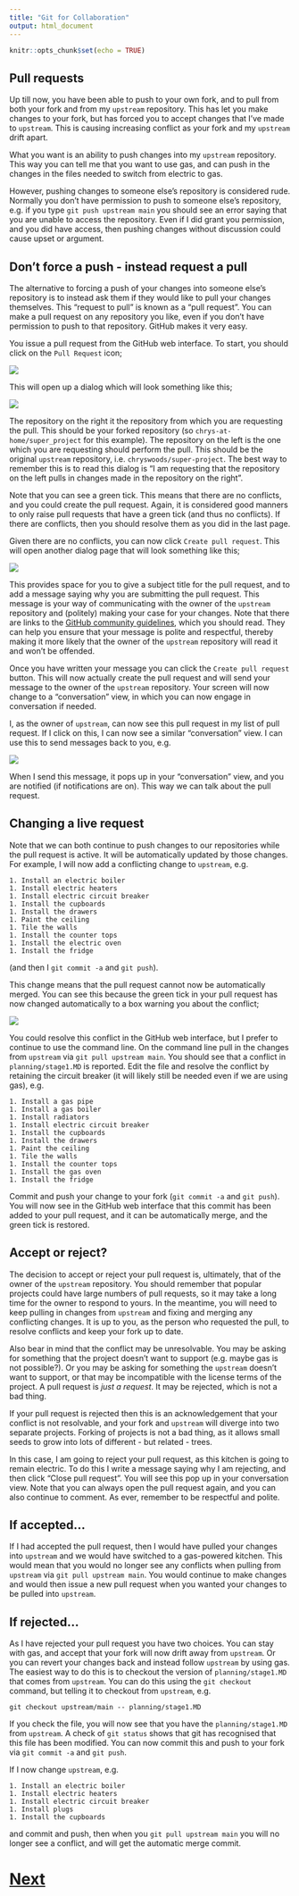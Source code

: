 ```yaml
---
title: "Git for Collaboration"
output: html_document
---
```


```r
knitr::opts_chunk$set(echo = TRUE)
```

## Pull requests

Up till now, you have been able to push to your own fork, and to pull from both your fork and from 
my `upstream` repository. This has let you make changes to your fork, but has forced you to accept
changes that I've made to `upstream`. This is causing increasing conflict as your fork and 
my `upstream` drift apart.

What you want is an ability to push changes into my `upstream` repository. This way you can tell
me that you want to use gas, and can push in the changes in the files needed to switch from
electric to gas.

However, pushing changes to someone else's repository is considered rude. Normally you don't have
permission to push to someone else's repository, e.g. if you type `git push upstream main`
you should see an error saying that you are unable to access the repository.
Even if I did grant you permission, and you did have access, then pushing changes without
discussion could cause upset or argument.

## Don't force a push - instead request a pull

The alternative to forcing a push of your changes into someone else's repository is to 
instead ask them if they would like to pull your changes themselves. This "request to pull"
is known as a "pull request". You can make a pull request on any repository you like, even
if you don't have permission to push to that repository. GitHub makes it very easy. 

You issue a pull request from the GitHub web interface. To start, you should click on the 
`Pull Request` icon;

![](images/pull_request.jpg)

This will open up a dialog which will look something like this;

![](images/pull_dialog.jpg)

The repository on the right it the repository
from which you are requesting the pull. This should be your forked repository 
(so `chrys-at-home/super_project` for this example). The repository on the left is the one
which you are requesting should perform the pull. This should be the original `upstream` repository,
i.e. `chryswoods/super-project`. The best way to remember this is to 
read this dialog is "I am requesting that the repository on the left pulls in changes made 
in the repository on the right".

Note that you can see a green tick. This means that there are no conflicts, and you could create 
the pull request. Again, it is considered good manners to only raise pull requests that
have a green tick (and thus no conflicts). If there are conflicts, then you should resolve them
as you did in the last page.

Given there are no conflicts, you can now click `Create pull request`. This will open another
dialog page that will look something like this;

![](images/pull_chat.jpg)

This provides space for you to give a subject title for the pull request, and to add a message
saying why you are submitting the pull request. This message is your way of communicating with
the owner of the `upstream` repository and (politely) making your case for your changes. Note
that there are links to the [GitHub community guidelines](https://docs.github.com/articles/github-community-guidelines),
which you should read. They can help you ensure that your message is polite and respectful, 
thereby making it more likely that the owner of the `upstream` repository will read it and
won't be offended.

Once you have written your message you can click the `Create pull request` button. This will now
actually create the pull request and will send your message to the owner of the `upstream`
repository. Your screen will now change to a "conversation" view, in which you can now engage in 
conversation if needed.

I, as the owner of `upstream`, can now see this pull request in my list of pull request. If I click
on this, I can now see a similar "conversation" view. I can use this to send messages back to you, e.g.

![](images/pull_response.jpg)

When I send this message, it pops up in your "conversation" view, and you are notified (if 
notifications are on). This way we can talk about the pull request.

## Changing a live request

Note that we can both continue to push changes to our repositories while the pull request is active.
It will be automatically updated by those changes. For example, I will now add a conflicting change
to `upstream`, e.g.

```
1. Install an electric boiler
1. Install electric heaters
1. Install electric circuit breaker
1. Install the cupboards
1. Install the drawers
1. Paint the ceiling
1. Tile the walls
1. Install the counter tops
1. Install the electric oven
1. Install the fridge
```

(and then I `git commit -a` and `git push`).

This change means that the pull request cannot now be automatically merged. You can see this because 
the green tick in your pull request has now changed automatically to a box warning you about
the conflict;

![](images/pull_conflict.jpg)

You could resolve this conflict in the GitHub web interface, but I prefer to continue to use
the command line. On the command line pull in the changes from `upstream` via 
`git pull upstream main`. You should see that a conflict in `planning/stage1.MD` is reported.
Edit the file and resolve the conflict by retaining the circuit breaker (it will likely still
be needed even if we are using gas), e.g.

```
1. Install a gas pipe
1. Install a gas boiler
1. Install radiators
1. Install electric circuit breaker
1. Install the cupboards
1. Install the drawers
1. Paint the ceiling
1. Tile the walls
1. Install the counter tops
1. Install the gas oven
1. Install the fridge
```

Commit and push your change to your fork (`git commit -a` and `git push`). You will now see in the 
GitHub web interface that this commit has been added to your pull request, and it can be 
automatically merge, and the green tick is restored.

## Accept or reject?

The decision to accept or reject your pull request is, ultimately, that of the owner of the 
`upstream` repository. You should remember that popular projects could have large numbers
of pull requests, so it may take a long time for the owner to respond to yours. In the meantime, 
you will need to keep pulling in changes from `upstream` and fixing and merging any
conflicting changes. It is up to you, as the person who requested the pull, to resolve conflicts
and keep your fork up to date.

Also bear in mind that the conflict may be unresolvable. You may be asking for something that 
the project doesn't want to support (e.g. maybe gas is not possible?). Or you may be asking
for something the `upstream` doesn't want to support, or that may be incompatible with the 
license terms of the project. A pull request is *just a request*. It may be rejected, 
which is not a bad thing.

If your pull request is rejected then this is an acknowledgement that your conflict is 
not resolvable, and your fork and `upstream` will diverge into two separate projects. 
Forking of projects is not a bad thing, as it allows small seeds to grow into lots
of different - but related - trees.

In this case, I am going to reject your pull request, as this kitchen is going to 
remain electric. To do this I write a message saying why I am rejecting, and then click
"Close pull request". You will see this pop up in your conversation view. Note that you 
can always open the pull request again, and you can also continue to comment. As ever,
remember to be respectful and polite.

## If accepted...

If I had accepted the pull request, then I would have pulled your changes into `upstream`
and we would have switched to a gas-powered kitchen. This would mean that you would no longer
see any conflicts when pulling from `upstream` via `git pull upstream main`. You would continue
to make changes and would then issue a new pull request when you wanted your changes
to be pulled into `upstream`.

## If rejected...

As I have rejected your pull request you have two choices. You can stay with gas, and accept
that your fork will now drift away from `upstream`. Or you can revert your changes back and 
instead follow `upstream` by using gas. The easiest way to do this is to checkout the 
version of `planning/stage1.MD` that comes from `upstream`. You can do this using
the `git checkout` command, but telling it to checkout from `upstream`, e.g.

```
git checkout upstream/main -- planning/stage1.MD
```

If you check the file, you will now see that you have the `planning/stage1.MD` from `upstream`.
A check of `git status` shows that git has recognised that this file has been modified.
You can now commit this and push to your fork via `git commit -a` and `git push`.

If I now change `upstream`, e.g.

```
1. Install an electric boiler
1. Install electric heaters
1. Install electric circuit breaker
1. Install plugs
1. Install the cupboards
```

and commit and push, then when you `git pull upstream main` you will no longer see a 
conflict, and will get the automatic merge commit.

# [Next](issues.html)
